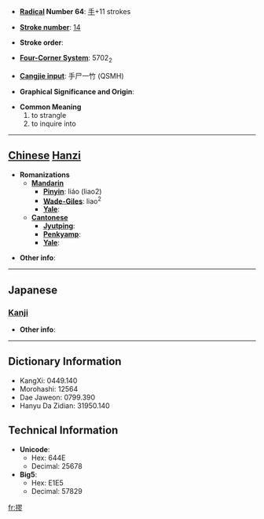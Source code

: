 * '''[[Wiktionary:Chinese radical index| Radical]] Number 64''': [[Wiktionary:Chinese radical index 手|手]]+11 strokes

* '''[[Wiktionary:Chinese total strokes index|Stroke number]]''': [[Wiktionary:Chinese total strokes index 14|14]]

* '''Stroke order''': 

* '''[[Wiktionary:Chinese four corner index|Four-Corner System]]''': 5702<sub>2</sub>

* '''[[Wiktionary:Chinese Cangjie index|Cangjie input]]''': 手尸一竹 (QSMH)

* '''Graphical Significance and Origin''': 

* '''Common Meaning'''
*#to strangle
*# to inquire into


----

== [[Chinese]] [[Hanzi]] ==

* '''Romanizations'''
** '''[[Mandarin]]'''
*** '''[[Pinyin]]''': liáo (liao2)
*** '''[[Wade-Giles]]''': liao<sup>2</sup>
*** '''[[Yale]]''': 
** '''[[Cantonese]]'''
*** '''[[Jyutping]]''':
*** '''[[Penkyamp]]''': 
*** '''[[Yale]]''': 

* '''Other info''': 

----

==Japanese==
===[[Kanji]]===
{{kanji|on readings=[[きゅう]] (kyū), [[りゅう]] (ryū), [[く]] (ku)
|kun readings=[[くくる]] (kukuru)
}}

* '''Other info''':  

----

== Dictionary Information ==

* KangXi: 0449.140
* Morohashi: 12564
* Dae Jaweon: 0799.390
* Hanyu Da Zidian: 31950.140

== Technical Information ==

* '''Unicode''':
** Hex: 644E
** Decimal: 25678
* '''Big5''':
** Hex: E1E5
** Decimal: 57829

[[fr:摎]]